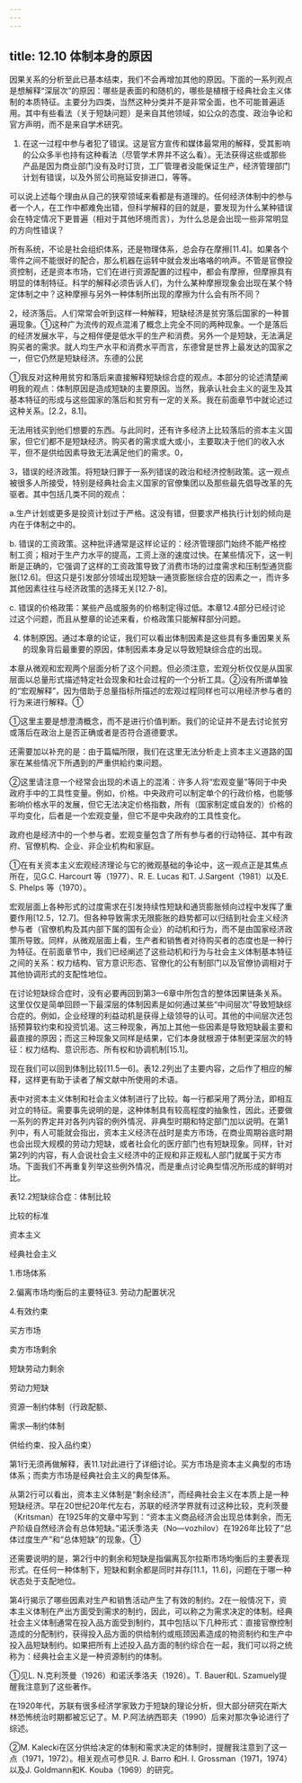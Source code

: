 ```yaml
---
---
---
```

title: 12.10 体制本身的原因
---



因果关系的分析至此已基本结束，我们不会再增加其他的原因。下面的一系列观点是想解释“深层次”的原因：哪些是表面的和随机的，哪些是植根于经典社会主义体制的本质特征。主要分为四类，当然这种分类并不是非常全面，也不可能普遍适用。其中有些看法（关于短缺问题）是来自其他领域，如公众的态度、政治争论和官方声明，而不是来自学术研究。

1. 在这一过程中参与者犯了错误。这是官方宣传和媒体最常用的解释，受其影响的公众多半也持有这种看法（尽管学术界并不这么看）。无法获得这些或那些产品是因为商业部门没有及时订货，工厂管理者没能保证生产，经济管理部门计划有错误，以及外贸公司拖延安排进口，等等。

可以说上述每个理由从自己的狭窄领域来看都是有道理的。任何经济体制中的参与者一个人，在工作中都难免出错，但科学解释的目的就是，要发现为什么某种错误会在特定情况下更普遍（相对于其他环境而言），为什么总是会出现一些非常明显的方向性错误？

所有系统，不论是社会组织体系，还是物理体系，总会存在摩擦[11.4]。如果各个零件之间不能很好的配合，那么机器在运转中就会发出咯咯的响声。不管是官僚投资控制，还是资本市场，它们在进行资源配置的过程中，都会有摩擦，但摩擦具有明显的体制特征。科学的解释必须告诉人们，为什么某种摩擦现象会出现在某个特定体制之中？这种摩擦与另外一种体制所出现的摩擦为什么会有所不同？

2，经济落后。人们常常会听到这样一种解释，短缺经济是贫穷落后国家的一种普遍现象。①这种广为流传的观点混淆了概念上完全不同的两种现象。一个是落后的经济发展水平，与之相伴便是低水平的生产和消费。另外一个是短缺，无法满足购买者的需求。就人均生产水平和消费水平而言，东德曾是世界上最发达的国家之一，但它仍然是短缺经济。东德的公民

①我反对这种用贫穷和落后来直接解释短缺综合症的观点。本部分的论述清楚阐明我的观点：体制原因是造成短缺的主要原因。当然，我承认社会主义的诞生及其基本特征的形成与这些国家的落后和贫穷有一定的关系。我在前面章节中就论述过这种关系。[2.2，8.1]。


无法用钱买到他们想要的东西。与此同时，还有许多经济上比较落后的资本主义国家，但它们都不是短缺经济。购买者的需求或大或小，主要取决于他们的收入水平，但不是供给因素导致无法满足他们的需求。0，

3，错误的经济政策。将短缺归罪于一系列错误的政治和经济控制政策。这一观点被很多人所接受，特别是经典社会主义国家的官僚集团以及那些最先倡导改革的先驱者。其中包括几类不同的观点：

a.生产计划或更多是投资计划过于严格。这没有错，但要求严格执行计划的倾向是内在于体制之中的。

b. 错误的工资政策。这种批评通常是这样论证的：经济管理部门始终不能严格控制工资；相对于生产力水平的提高，工资上涨的速度过快。在某些情况下，这一判断是正确的，它强调了这样的工资政策导致了消费市场的过度需求和压制型通货膨胀[12.6]。但这只是引发部分领域出现短缺一通货膨胀综合症的因素之一，而许多其他因素往往与经济政策的选择无关[12.7-8]。

c. 错误的价格政策：某些产品或服务的价格制定得过低。本章12.4部分已经讨论过这个问题，而且从整章的论述来看，价格政策只能解释部分问题。

4. 体制原因。通过本章的论证，我们可以看出体制因素是这些具有多重因果关系的现象背后最重要的原因，体制因素本身足以导致短缺综合症的出现。

本章从微观和宏观两个层面分析了这个问题。但必须注意，宏观分析仅仅是从国家层面以总量形式描述特定社会现象和社会过程的一个分析工具。②没有所谓单独的“宏观解释”，因为借助于总量指标所描述的宏观过程同样也可以用经济参与者的行为来进行解释。①

①这里主要是想澄清概念，而不是进行价值判断。我们的论证并不是去讨论贫穷或落后在政治上是否正确或者是否符合道德要求。

还需要加以补充的是：由于篇幅所限，我们在这里无法分析走上资本主义道路的国家在某些情况下所遇到的严重供給约束问题。

②这里请注意一个经常会出现的术语上的混淆：许多人将“宏观变量”等同于中央政府手中的工具性变量。例如，价格。中央政府可以制定单个的行政价格，也能够影响价格水平的发展，但它无法决定价格指数，所有（国家制定或自发的）价格的平均变化，后者是一个宏观变量，但它不是中央政府的工具性变化。

政府也是经济中的一个参与者。宏观变量包含了所有参与者的行动特征、其中有政府、官僚机构、企业、非企业机构和家庭。

①在有关资本主义宏观经济理论与它的微观基础的争论中，这一观点正是其焦点所在，见G.C. Harcourt 等（1977）、R. E. Lucas 和T. J.Sargent（1981）以及E. S. Phelps 等（1970）。




宏观层面上各种形式的过度需求在引发持续性短缺和通货膨胀倾向过程中发挥了重要作用[12.5，12.7]。但各种导致需求无限膨胀的趋势都可以归结到社会主义经济参与者（官僚机构及其内部下属的国有企业）的动机和行为，而不是由国家经济政策所导致。同样，从微观层面上看，生产者和销售者对待购买者的态度也是一种行为特征。在前面章节中，我们已经阐述了这些动机和行为与社会主义体制基本特征之间的关系：权力结构、官方意识形态、官僚化的公有制部门以及官僚协调相对于其他协调形式的支配性地位。

在讨论短缺综合症时，没有必要再回到第3—6章中所包含的整体因果链条关系。这里仅仅是简单回顾一下最深层的体制因素是如何通过某些“中间层次”导致短缺综合症的。例如，企业经理的利益动机是获得上级领导的认可。其他的中间层次还包括预算软约束和投资饥渴。这三种现象，再加上其他一些因素是导致短缺最主要和最直接的原因；而这三种现象又同样是结果，它们本身就根源于体制更深层次的特征：权力结构、意识形态、所有权和协调机制[15.1]。

现在我们可以回到体制比较[11.5—6]。表12.2列出了主要内容，之后作了相应的解释，这样更有助于读者了解文献中所使用的术语。

表中对资本主义体制和社会主义体制进行了比较。每一行都采用了两分法，即相互对立的特征。需要事先说明的是，这种体制具有较高程度的抽象性，因此，还要做一系列的界定并对各列内容的例外情况、非典型时期和特定部门加以说明。在第1列中，有人可能就会指出，资本主义经济在战时是卖方市场，在商业周期谷底时期也会出现大规模的劳动力短缺，或者社会化的医疗部门也有短缺现象。同样，针对第2列的内容，有人会说社会主义经济中的正规和非正规私人部门就属于买方市场。下面我们不再重复列举这些例外情况，而是重点讨论典型情况所形成的鲜明对比。



表12.2短缺综合症：体制比较

比较的标准

资本主义

经典社会主义

1.市场体系

2.偏离市场均衡后的主要特征3. 劳动力配置状况

4.有效约束

买方市场

卖方市场剩余

短缺劳动力剩余

劳动力短缺

资源一制约体制（行政配额、

需求—制约体制

供给约束、投入品约束）

第1行无须再做解释，表11.1对此进行了详细讨论。买方市场是资本主义典型的市场体系；而卖方市场是经典社会主义的典型体系。

从第2行可以看出，资本主义体制是“剩余经济”，而经典社会主义在本质上是一种短缺经济。早在20世纪20年代左右，苏联的经济学界就有过这种比较，克利茨曼（Kritsman）在1925年的文章中写到：“资本主义商品经济会出现总体剩余，而无产阶级自然经济会有总体短缺。”诺沃季洛夫（No—vozhilov）在1926年比较了“总体过度生产”和“总体短缺”的现象。①

还需要说明的是，第2行中的剩余和短缺是指偏离瓦尔拉斯市场均衡后的主要表现形式。在任何一种体制下，短缺和剩余都是同时并存[11.1，11.6]，问题在于哪一种状态处于支配地位。

第4行揭示了哪些因素对生产和销售活动产生了有效的制约。2在一般情况下，资本主义体制在产出方面受到需求的制约，因此，可以称之为需求决定的体制。经典社会主义体制通常在投入品方面受到制约，其中包括以下几种形式：直接官僚控制造成的分配制约，获得投入品方面的供给制约或瓶颈因素造成的物资制约和生产中投入品短缺制约。如果把所有上述投入品方面的制约综合在一起，我们可以将之统称为：经典社会主义是一种资源制约的体制。

①见L. N.克利茨曼（1926）和诺沃季洛夫（1926）。T. Bauer和L. Szamuely提醒我注意到了这些著作。

在1920年代，苏联有很多经济学家致力于短缺的理论分析，但大部分研究在斯大林恐怖统治时期都被忘记了。M. P.阿法纳西耶夫（1990）后来对那次争论进行了综述。

②M. Kalecki在区分供给决定的体制和需求决定的体制时，提醒我注意到了这一点（1971，1972）。相关观点可参见R. J. Barro 和H. I. Grossman（1971，1974）以及J. Goldmann和K. Kouba（1969）的研究。
